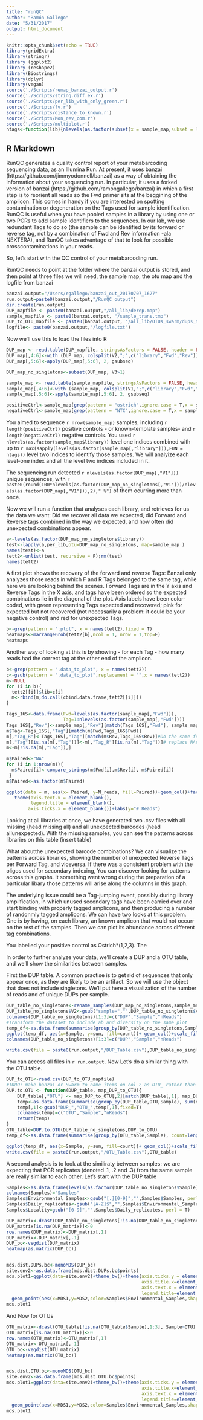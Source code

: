 ```yaml
---
title: "runQC"
author: "Ramón Gallego"
date: "5/31/2017"
output: html_document
---
```


```r
knitr::opts_chunk$set(echo = TRUE)
library(gridExtra)
library(stringr)
library (ggplot2)
library (reshape2)
library(Biostrings)
library(dplyr)
library(vegan)
source('./Scripts/remap_banzai_output.r')
source('./Scripts/string.diff.ex.r')
source('./Scripts/per_lib_with_only_green.r')
source('./Scripts/fv.r')
source('./Scripts/distance_to_known.r')
source('./Scripts/Mon_rev_com.r')
source('./Scripts/multiplot.r')
ntags<-function(lib){nlevels(as.factor(subset(x = sample_map,subset = library==lib)[,"Fwd"]))}
```

## R Markdown

RunQC generates a quality control report of your metabarcoding sequencing data, as an Illumina Run. At present, it uses banzai (https://github.com/jimmyodonnell/banzai) as a way of obtaining the information about your sequencing run. In particular, it uses a forked version of banzai (https://github.com/ramongallego/banzai) in which a first step is to reorient all reads so the Fwd primer sits at the beggining of the amplicon. This comes in handy if you are interested on spotting contamination or degeneration on the Tags used for sample identification. 
RunQC is useful when you have pooled samples in a library by using one or two PCRs to add sample identifiers to the sequences. In our lab, we use redundant Tags to do so (the sample can be identified by its forward or reverse tag, not by a combination of Fwd and Rev information -ala NEXTERA), and RunQC takes advantage of that to look for possible crosscontaminations in your reads.

So, let's start with the QC control of your metabarcoding run. 

RunQC needs to point at the folder where the banzai output is stored, and then point at three files we will need, the sample map, the otu map and the logfile from banzai
```r
banzai.output="/Users/rgallego/banzai_out_20170707_1627"
run.output=paste0(banzai.output,"/RunQC_output")
dir.create(run.output)
DUP_mapfile <- paste0(banzai.output,"/all_lib/derep.map")
sample_mapfile <- paste0(banzai.output, "/sample_trans.tmp")
DUP_to_OTU_mapfile <- paste0(banzai.output, "/all_lib/OTUs_swarm/dups_to_otus.csv")
logfile<- paste0(banzai.output,"/logfile.txt")
```

Now we'll use this to load the files into R
```r
DUP_map <- read.table(DUP_mapfile, stringsAsFactors = FALSE, header = FALSE)
DUP_map[,4:6]<-with (DUP_map, colsplit(V2,";",c("library","Fwd","Rev")))
DUP_map[,5:6]<-apply(DUP_map[,5:6], 2, gsubseq)

DUP_map_no_singletons<-subset(DUP_map, V3>1)

sample_map <- read.table(sample_mapfile, stringsAsFactors = FALSE, header = FALSE)
sample_map[,4:6]<-with (sample_map, colsplit(V1,";",c("library","Fwd","Rev")))
sample_map[,5:6]<-apply(sample_map[,5:6], 2, gsubseq)

positiveCtrl<-sample_map[grep(pattern = "ostrich",ignore.case = T,x = sample_map$V3),"V1"]
negativeCtrl<-sample_map[grep(pattern = "NTC",ignore.case = T,x = sample_map$V3),"V1"]
```

You aimed to sequence `r nrow(sample_map) ` samples, including `r length(positiveCtrl)`  positive controls - or known-template samples- and `r length(negativeCtrl)` negative controls. You used `r nlevels(as.factor(sample_map$library))` level one indices combined with up to `r max(sapply(levels(as.factor(sample_map[,"library"])),FUN = ntags))` level two indices to identify those samples. We will analyize each level-one index and all the level two indices included in it.

The sequencing run detected `r nlevels(as.factor(DUP_map[,"V1"]))` unique sequences, with `r paste0(round(100*nlevels(as.factor(DUP_map_no_singletons[,"V1"]))/nlevels(as.factor(DUP_map[,"V1"])),2)," %")` of them ocurring more than once. 

Now we will run a function that analyses each library, and retrieves for us the data we want: Did we recover all data we expected, did Forward and Reverse tags combined in the way we expected, and how often did unexpected combinations appear. 
```r
a<-levels(as.factor(DUP_map_no_singletons$library))
test<-lapply(a,per_lib,otu=DUP_map_no_singletons, map=sample_map )
names(test)<-a
tett2<-unlist(test, recursive = F);rm(test)
names(tett2)

```


A first plot shows the recovery of the forward and reverse Tags: Banzai only analyzes those reads in which F and R Tags belonged to the same tag, while here we are looking behind the scenes. Forward Tags are in the Y axis and Reverse Tags in the X axis, and tags have been ordered so the expected combinations lie in the diagonal of the plot. Axis labels have been color-coded, with green representing Tags expected and recovered; pink for expected but not recovered (not necessarily a problem: it could be your negative control) and red for unexpected Tags.
```r
b<-grep(pattern = ".plot", x = names(tett2),fixed = T)
heatmaps<-marrangeGrob(tett2[b],ncol = 1, nrow = 1,top=F)
heatmaps
```


Another way of looking at this is by showing - for each Tag - how many reads had the correct tag at the other end of the amplicon.
```r
b<-grep(pattern = ".data_to_plot", x = names(tett2))
c<-gsub(pattern = ".data_to_plot",replacement = "",x = names(tett2))
m<-NULL
for (i in b){
  tett2[[i]]$lib=c[i]
  m<-rbind(m,do.call(cbind.data.frame,tett2[[i]]))
}

Tags_16S<-data.frame(Fwd=levels(as.factor(sample_map[,"Fwd"])),
                     Tag=1:nlevels(as.factor(sample_map[,"Fwd"])))
Tags_16S[,"Rev"]<-sample_map[,"Rev"][match(Tags_16S[,"Fwd"], sample_map[,"Fwd"])]
m$Tag<-Tags_16S[,"Tag"][match(m$Fwd,Tags_16S$Fwd)]
m[,"Tag_R"]<-Tags_16S[,"Tag"][match(m$Rev,Tags_16S$Rev)]#Do the same for rev tag - 700 missed
m[,"Tag"][is.na(m[,"Tag"])]<-m[,"Tag_R"][is.na(m[,"Tag"])]# replace NAs with the rev
m<-m[!is.na(m[,"Tag"]),]

m$Paired<-"NA"
for (i in 1:nrow(m)){
  m$Paired[i]<-compare_strings(m$Fwd[i],m$Rev[i], m$Paired[i])
 }
m$Paired<-as.factor(m$Paired)

ggplot(data = m, aes(x= Paired, y=N_reads, fill=Paired))+geom_col()+facet_grid(lib~Tag, scales = "fixed")+
   theme(axis.text.x = element_blank(),
         legend.title = element_blank(),
        axis.ticks.x = element_blank())+labs(y="# Reads")
```

Looking at all libraries at once, we have generated two .csv files with all missing (head missing all) and all unexpected barcodes (head allunexpected). With the missing samples, you can see the patterns across libraries on this table
(insert table)

What aboutthe unexpected barcode combinations? We can visualize the patterns across libraries, showing the number of unexpected Reverse Tags per Forward Tag, and viceversa. If there was a consistent problem with the oligos used for secondary indexing, You can discover looking for patterns across this graphs. It something went wrong during the preparation of a particular libary those patterns will arise along the columns in this graph.

The underlying issue could be a Tag-jumping event, possibly during library amplification, in which unused secondary tags have been carried over and start binding with properly tagged amplicons, and then producing a number of randonmly tagged amplicons. We can have two looks at this problem. One is by having, on each library, an known amplicon that would not occurr on the rest of the samples. Then we can plot its abundance across different tag combinations.

You labelled your positive control as Ostrich*(1,2,3). The 

In order to further analyze your data, we'll create a DUP and a OTU table, and we'll show the similarities between samples.

First the DUP table. A common practise is to get rid of sequences that only appear once, as they are likely to be an artifact. So we will use the object that does not include singletons. We'll put here a visualization of the number of reads and of unique DUPs per sample. 

```r
DUP_table_no_singletons<-rename_samples(DUP_map_no_singletons,sample_map)
DUP_table_no_singletons$V2<-gsub("sample=","",DUP_table_no_singletons$V2, fixed=T)
colnames(DUP_table_no_singletons)[1:3]=c("DUP","Sample","nReads")
#Transform the dataset to include ab and diversity on the same plot
temp_df<-as.data.frame(summarise(group_by(DUP_table_no_singletons,Sample), count=length(nReads), sum=sum(nReads)))
ggplot(temp_df, aes(x=Sample, y=sum, fill=count))+ geom_col()+scale_fill_distiller(type="seq",palette = 2, direction = 1)+labs(x="Sample", y="# Reads", fill="# DUPs")
colnames(DUP_table_no_singletons)[1:3]=c("DUP","Sample","nReads")

write.csv(file = paste0(run.output,"/DUP_Table.csv"),DUP_table_no_singletons[,1:3])
```

You can access all files in `r run.output`. Now Let's do a similar thing with the OTU table.
```r
DUP_to_OTU<-read.csv(DUP_to_OTU_mapfile)
#TODO: make banzai or Swarm to name items on col 2 as OTU_ rather than DUP_
DUP.to.OTU <- function(DUP_table, map_DUP_to_OTU){
	DUP_table[,"OTU"] <- map_DUP_to_OTU[,2][match(DUP_table[,1], map_DUP_to_OTU[,1])]
	temp<-as.data.frame(summarise(group_by(DUP_table,OTU,Sample), sum(nReads)))
	temp[,1]<-gsub("DUP_","OTU_",temp[,1],fixed=T)
	colnames(temp)=c("OTU","Sample","nReads")
	return(temp)
}
OTU_table=DUP.to.OTU(DUP_table_no_singletons,DUP_to_OTU)
temp_df<-as.data.frame(summarise(group_by(OTU_table,Sample), count=length(nReads), sum=sum(nReads)))

ggplot(temp_df, aes(x=Sample, y=sum, fill=count))+ geom_col()+scale_fill_distiller(type="seq",palette = 2, direction = 1)+labs(x="Sample", y="# Reads", fill="# OTUs")
write.csv(file = paste0(run.output,"/OTU_Table.csv"),OTU_table)
```
A second analysis is to look at the similiraty between samples: we are expecting that PCR replicates (denoted .1, .2 and .3) from the same sample are really similar to each other. Let's start with the DUP table

```r
Samples<-as.data.frame(levels(as.factor(DUP_table_no_singletons$Sample)))
colnames(Samples)="Samples"
Samples$Environmental_Samples<-gsub("[.][0-9]","",Samples$Samples, perl = T)
Samples$Daily_replicates<-gsub("[A-Z]$","",Samples$Environmental_Samples, perl=T)
Samples$Locality=gsub("[0-9]","",Samples$Daily_replicates, perl = T)

DUP_matrix<-dcast(DUP_table_no_singletons[!is.na(DUP_table_no_singletons$Sample),1:3], Sample~DUP)
DUP_matrix[is.na(DUP_matrix)]<-0
row.names(DUP_matrix)<-DUP_matrix[,1]
DUP_matrix<-DUP_matrix[,-1]
DUP_bc<-vegdist(DUP_matrix)
heatmap(as.matrix(DUP_bc))


mds.dist.DUPs.bc<-monoMDS(DUP_bc)
site.env2<-as.data.frame(mds.dist.DUPs.bc$points)
mds.plot1=ggplot(data=site.env2)+theme_bw()+theme(axis.ticks.y = element_blank(),axis.ticks.x = element_blank(),
                                                  axis.title.x=element_blank(), axis.title.y=element_blank(),
                                                  axis.text.x = element_blank(),axis.text.y = element_blank(),
                                                  legend.title=element_blank())+
  geom_point(aes(x=MDS1,y=MDS2,color=Samples$Environmental_Samples,shape =Samples$Locality),size=5)
mds.plot1  
```

And Now for OTUs
```r
OTU_matrix<-dcast(OTU_table[!is.na(OTU_table$Sample),1:3], Sample~OTU)
OTU_matrix[is.na(OTU_matrix)]<-0
row.names(OTU_matrix)<-OTU_matrix[,1]
OTU_matrix<-OTU_matrix[,-1]
OTU_bc<-vegdist(OTU_matrix)
heatmap(as.matrix(OTU_bc))


mds.dist.OTU.bc<-monoMDS(OTU_bc)
site.env2<-as.data.frame(mds.dist.OTU.bc$points)
mds.plot1=ggplot(data=site.env2)+theme_bw()+theme(axis.ticks.y = element_blank(),axis.ticks.x = element_blank(),
                                                  axis.title.x=element_blank(), axis.title.y=element_blank(),
                                                  axis.text.x = element_blank(),axis.text.y = element_blank(),
                                                  legend.title=element_blank())+
  geom_point(aes(x=MDS1,y=MDS2,color=Samples$Environmental_Samples,shape =Samples$Locality),size=5)
mds.plot1  
```